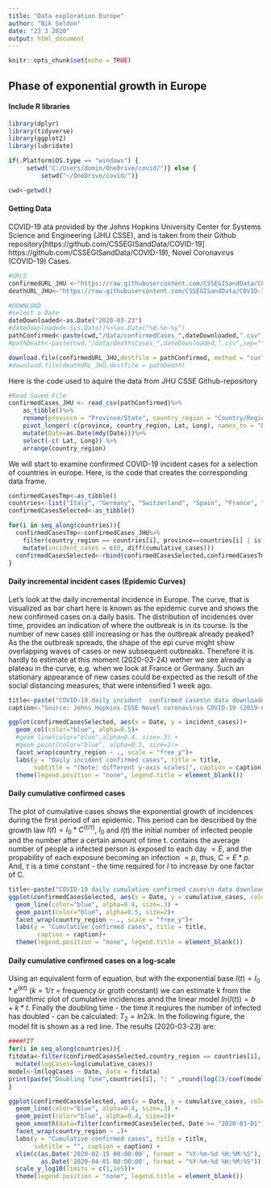 ```yaml
---
title: "Data exploration Europe"
author: "Nik Seldon"
date: "23 3 2020"
output: html_document
---
```


```r
knitr::opts_chunk$set(echo = TRUE)
```

## Phase of exponential growth in Europe

#### Include R libraries
```r
library(dplyr)
library(tidyverse)
library(ggplot2)
library(lubridate)
```


```r
if(.Platform$OS.type == "windows") {
     setwd("C:/Users/domin/OneDrive/covid/")} else {
         setwd("~/OneDrive/covid/")}

cwd<-getwd()
```

#### Getting Data

COVID-19 ata provided by the Johns Hopkins University Center for Systems Science and Engineering (JHU CSSE), 
and is taken from their Github repository[https://github.com/CSSEGISandData/COVID-19] https://github.com/CSSEGISandData/COVID-19), Novel Coronavirus (COVID-19) Cases.

```r
#URLS
confirmedURL_JHU <-"https://raw.githubusercontent.com/CSSEGISandData/COVID-19/master/csse_covid_19_data/csse_covid_19_time_series/time_series_19-covid-Confirmed.csv?accessType=DOWNLOAD"
deathURL_JHU<-"https://raw.githubusercontent.com/CSSEGISandData/COVID-19/master/csse_covid_19_data/csse_covid_19_time_series/time_series_19-covid-Deaths.csv?accessType=DOWNLOAD"
```

```r
#DOWNLOAD
#select a Date
dateDownloaded<-as.Date("2020-03-23")
#dateDownloaded<-Sys.Date()%>%as.Date("%d-%m-%y")
pathConfirmed<-paste(cwd,"/data/confirmedCases_",dateDownloaded,".csv",sep="")
#pathDeath<-paste(cwd,"/data/deathsCases_",dateDownloaded,".csv",sep="")

download.file(confirmedURL_JHU,destfile = pathConfirmed, method = "curl")
#download.file(deathURL_JHU,destfile = pathDeath)
```



Here is the code used to aquire the data from JHU CSSE Github-repository

```r
#Read Saved File
confirmedCases_JHU <- read_csv(pathConfirmed)%>%
    as_tibble()%>%
    rename(province = "Province/State", country_region = "Country/Region")%>% 
    pivot_longer(-c(province, country_region, Lat, Long), names_to = "Date", values_to = "cumulative_cases") %>% 
    mutate(Date=as.Date(mdy(Date)))%>%
    select(-c( Lat, Long)) %>%
    arrange(country_region)
```

We will start to examine confirmed COVID-19 incident cases for a selection of countries in europe.
Here, is the code that creates the corresponding data frame. 
```r
confirmedCasesTmp<-as_tibble()    
countries<-list("Italy", "Germany", "Switzerland", "Spain", "France", "Netherlands")
confirmedCasesSelected<-as_tibble()

for(i in seq_along(countries)){
  confirmedCasesTmp<-confirmedCases_JHU%>%
    filter(country_region == countries[i], province==countries[i] | is.na(province))%>%
    mutate(incident_cases = c(0, diff(cumulative_cases)))
  confirmedCasesSelected<-rbind(confirmedCasesSelected,confirmedCasesTmp)
}

```

#### Daily incremental incident cases (Epidemic Curves)

Let's look at the daily incremental incidence in Europe. 
The curve, that is visualized as bar chart here is known as the epidemic curve and shows the new confirmed cases on a daily basis.  The distribution of incidences over time, provides an indication of where the outbreak is in its course. Is the number of new cases still increasing or has the outbreak already peaked? As the the outbreak spreads, the shape of the epi curve might show overlapping waves of cases or new subsequent outbreaks. Therefore it is hardly to estimate at this moment (2020-03-24) wether we see already a plateau in the curve, e.g. when we look at France or Germany. Such an stationary appearance of new cases could be expected as the result of the social distancing measures, that were intensified 1 week ago.

```r
title<-paste("COVID-19 daily incident  confirmed cases\n data downloaded from Johns Hopkins University: ", dateDownloaded)
caption<-"Source: Johns Hopkins CSSE Novel coronavirus COVID-19 (2019-nCoV)\n data repository: https://github.com/CSSEGISandData/COVID-19"

ggplot(confirmedCasesSelected, aes(x = Date, y = incident_cases))+ 
  geom_col(color="blue", alpha=0.5)+
  #geom_line(color="blue",alpha=0.4, size=.3) + 
  #geom_point(color="blue", alpha=0.5, size=2)+
  facet_wrap(country_region ~ ., scale = "free_y")+
  labs(y = "Daily incident confirmed cases", title = title, 
       subtitle = "(Note: different y-axis scales)", caption = caption)+
  theme(legend.position = "none", legend.title = element_blank())
```


#### Daily cumulative confirmed cases

The plot of cumulative cases shows the exponential growth of incidences during the first period of an epidemic. This period can be described by the growth law $I(t)=I_0 * C^{(t/ \tau)}$, $I_0$ and $I(t)$ the initial number of infected people and the number after a certain amount of time t. contains the average number of people a infected person is exposed to each day $=E$, and the propability of each exposure becoming an infection $=p$, thus, $C=E*p$. And,  $\tau$ is a time constant - the time required for $I$ to increase by one factor of C.


```r
title<-paste("COVID-19 daily cumulative confirmed cases\n data downloaded from Johns Hopkins University: ", dateDownloaded)
ggplot(confirmedCasesSelected, aes(x = Date, y = cumulative_cases, colour=country_region))+ 
  geom_line(color="blue", alpha=0.4, size=.3) + 
  geom_point(color="blue", alpha=0.5, size=2)+
  facet_wrap(country_region ~ ., scale = "free_y")+
  labs(y = "Cumulative confirmed cases", title = title, 
        caption = caption)+
  theme(legend.position = "none", legend.title = element_blank())
```

#### Daily cumulative confirmed cases on a log-scale
Using an equivalent form of equation, but with the exponential base $I(t)=I_0 * e^{(kt)}$ ($k=1/ \tau$ = frequency or groth constant) we can estimate k from the logarithmic plot of cumulative incidences annd the linear model  $ln(I(t))= b+k*t$. Finally the doubling time - the time it reqiures the number of infected has doubled -  can be calculated: $T_2 = ln2/k$. In the following figure, the model fit is shown as a red line. 
The results (2020-03-23) are:

```r
####FIT
for(i in seq_along(countries)){
fitdata<-filter(confirmedCasesSelected,country_region == countries[i], Date >= "2020-03-01")%>%
  mutate(logCases=log(cumulative_cases))
model<-lm(logCases ~ Date, data = fitdata)
print(paste("Doubling Time",countries[i], ": " ,round(log(2)/coef(model)[2], 1), "days"))
}

```


```r
ggplot(confirmedCasesSelected, aes(x = Date, y = cumulative_cases, colour=country_region))+ 
  geom_line(color="blue", alpha=0.4, size=.3) + 
  geom_point(color="blue", alpha=0.4, size=2)+
  geom_smooth(data=filter(confirmedCasesSelected, Date >= "2020-03-01"), method = "lm",formula =y ~x, col="red")+
  facet_wrap(country_region ~ .)+
  labs(y = "Cumulative confirmed cases", title = title, 
       subtitle = "", caption = caption) +
  xlim(c(as.Date('2020-02-15 00:00:00', format = "%Y-%m-%d %H:%M:%S"),
         as.Date('2020-04-01 00:00:00', format = "%Y-%m-%d %H:%M:%S")))+
  scale_y_log10(limits = c(1,1e5))+
  theme(legend.position = "none", legend.title = element_blank())
```




